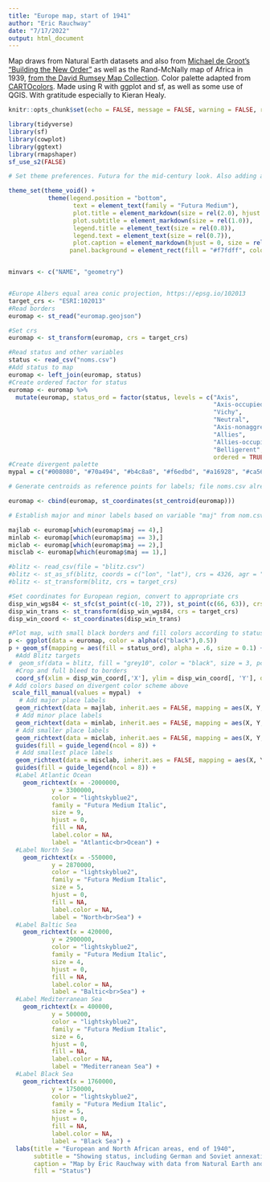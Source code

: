 ```yaml
---
title: "Europe map, start of 1941"
author: "Eric Rauchway"
date: "7/17/2022"
output: html_document
---
```


Map draws from Natural Earth datasets and also from [Michael de Groot's "Building the New Order"](https://web.archive.org/web/20151010143948/https://web.stanford.edu/group/spatialhistory/cgi-bin/site/pub.php?id=51) as well as the Rand-McNally map of Africa in 1939, [from the David Rumsey Map Collection](https://www.davidrumsey.com/luna/servlet/detail/RUMSEY~8~1~247218~5515276:Rand-McNally-Popular-map-Africa?sort=Pub_List_No_InitialSort%2CPub_Date%2CPub_List_No%2CSeries_No&qvq=w4s:/what%2FAtlas%2BMap%2Fwhere%2FAfrica%2Fwhen%2F1939;q:africa;sort:Pub_List_No_InitialSort%2CPub_Date%2CPub_List_No%2CSeries_No;lc:RUMSEY~8~1&mi=0&trs=1#). Color palette adapted from [CARTOcolors](https://carto.com/carto-colors/). Made using R with ggplot and sf, as well as some use of QGIS. With gratitude especially to Kieran Healy.

```r
knitr::opts_chunk$set(echo = FALSE, message = FALSE, warning = FALSE, results = "hide")

library(tidyverse)
library(sf)
library(cowplot)
library(ggtext)
library(rmapshaper)
sf_use_s2(FALSE)

# Set theme preferences. Futura for the mid-century look. Also adding a light blue panel background.

theme_set(theme_void() +
           theme(legend.position = "bottom",
                  text = element_text(family = "Futura Medium"),
                  plot.title = element_markdown(size = rel(2.0), hjust = 0, vjust = -10),
                  plot.subtitle = element_markdown(size = rel(1.0)),
                  legend.title = element_text(size = rel(0.8)),
                  legend.text = element_text(size = rel(0.7)),
                  plot.caption = element_markdown(hjust = 0, size = rel(0.5)),
                 panel.background = element_rect(fill = "#f7fdff", color = "#f7fdff")))


minvars <- c("NAME", "geometry")


#Europe Albers equal area conic projection, https://epsg.io/102013
target_crs <- "ESRI:102013"
#Read borders
euromap <- st_read("euromap.geojson")

```

```r
#Set crs
euromap <- st_transform(euromap, crs = target_crs)

#Read status and other variables
status <- read_csv("noms.csv")
#Add status to map
euromap <- left_join(euromap, status)
#Create ordered factor for status
euromap <- euromap %>%
  mutate(euromap, status_ord = factor(status, levels = c("Axis",
                                                         "Axis-occupied",
                                                         "Vichy",
                                                         "Neutral",
                                                         "Axis-nonaggressor",
                                                         "Allies",
                                                         "Allies-occupied",
                                                         "Belligerent",
                                                         ordered = TRUE)))
#Create divergent palette
mypal = c("#008080", "#70a494", "#b4c8a8", "#f6edbd", "#a16928", "#ca562c", "#edbb8a", "#d46780")

# Generate centroids as reference points for labels; file noms.csv already contains x and y adjustments for labels relative to these centroids

euromap <- cbind(euromap, st_coordinates(st_centroid(euromap)))

# Establish major and minor labels based on variable "maj" from nom.csv

majlab <- euromap[which(euromap$maj == 4),]
minlab <- euromap[which(euromap$maj == 3),]
miclab <- euromap[which(euromap$maj == 2),]
misclab <- euromap[which(euromap$maj == 1),]

#blitz <- read_csv(file = "blitz.csv")
#blitz <- st_as_sf(blitz, coords = c("lon", "lat"), crs = 4326, agr = "identity")
#blitz <- st_transform(blitz, crs = target_crs)

```

```r


#Set coordinates for European region, convert to appropriate crs
disp_win_wgs84 <- st_sfc(st_point(c(-10, 27)), st_point(c(66, 63)), crs = 4326)
disp_win_trans <- st_transform(disp_win_wgs84, crs = target_crs)
disp_win_coord <- st_coordinates(disp_win_trans)

#Plot map, with small black borders and fill colors according to status of territory
p <- ggplot(data = euromap, color = alpha(c("black"),0.5))
p + geom_sf(mapping = aes(fill = status_ord), alpha = .6, size = 0.1) +
  #Add Blitz targets
#  geom_sf(data = blitz, fill = "grey10", color = "black", size = 3, pch = 10) +
  #Crop and full bleed to borders
  coord_sf(xlim = disp_win_coord[,'X'], ylim = disp_win_coord[, 'Y'], datum = target_crs, expand = FALSE) +
# Add colors based on divergent color scheme above
 scale_fill_manual(values = mypal)  +
   # Add major place labels
  geom_richtext(data = majlab, inherit.aes = FALSE, mapping = aes(X, Y, label = mylabels), family = "Futura Medium", size = 7, fill = NA, label.color = NA, nudge_x = majlab$nx, nudge_y = majlab$ny, na.rm = TRUE) +
  # Add minor place labels
  geom_richtext(data = minlab, inherit.aes = FALSE, mapping = aes(X, Y, label = mylabels), family = "Futura Medium", size = 5, fill = NA, label.color = NA, nudge_x = minlab$nx, nudge_y = minlab$ny, na.rm = TRUE) +
  # Add smaller place labels
  geom_richtext(data = miclab, inherit.aes = FALSE, mapping = aes(X, Y, label = mylabels), family = "Futura Medium", size = 3, fill = NA, label.color = NA, nudge_x = miclab$nx, nudge_y = miclab$ny, na.rm = TRUE) +
  guides(fill = guide_legend(ncol = 8)) +
  # Add smallest place labels
  geom_richtext(data = misclab, inherit.aes = FALSE, mapping = aes(X, Y, label = mylabels), family = "Futura Medium", size = 2, fill = NA, label.color = NA, nudge_x = misclab$nx, nudge_y = misclab$ny, na.rm = TRUE) +
  guides(fill = guide_legend(ncol = 8)) +
  #Label Atlantic Ocean
    geom_richtext(x = -2000000,
            y = 3300000,
            color = "lightskyblue2",
            family = "Futura Medium Italic",
            size = 9,
            hjust = 0,
            fill = NA,
            label.color = NA,
            label = "Atlantic<br>Ocean") +
  #Label North Sea
    geom_richtext(x = -550000,
            y = 2870000,
            color = "lightskyblue2",
            family = "Futura Medium Italic",
            size = 5,
            hjust = 0,
            fill = NA,
            label.color = NA,
            label = "North<br>Sea") +
  #Label Baltic Sea
    geom_richtext(x = 420000,
            y = 2900000,
            color = "lightskyblue2",
            family = "Futura Medium Italic",
            size = 4,
            hjust = 0,
            fill = NA,
            label.color = NA,
            label = "Baltic<br>Sea") +
  #Label Mediterranean Sea
    geom_richtext(x = 400000,
            y = 500000,
            color = "lightskyblue2",
            family = "Futura Medium Italic",
            size = 6,
            hjust = 0,
            fill = NA,
            label.color = NA,
            label = "Mediterranean Sea") +
  #Label Black Sea
    geom_richtext(x = 1760000,
            y = 1750000,
            color = "lightskyblue2",
            family = "Futura Medium Italic",
            size = 5,
            hjust = 0,
            fill = NA,
            label.color = NA,
            label = "Black Sea") +
  labs(title = "European and North African areas, end of 1940",
       subtitle = "Showing status, including German and Soviet annexations since 1938",
       caption = "Map by Eric Rauchway with data from Natural Earth and Michael de Groot, \"Building the New Order: 1938--1945,\" Stanford Spatial History Lab (2010). Made using R with ggplot and sf, as well as some use of QGIS. With gratitude especially to Kieran Healy.",
       fill = "Status")
```
